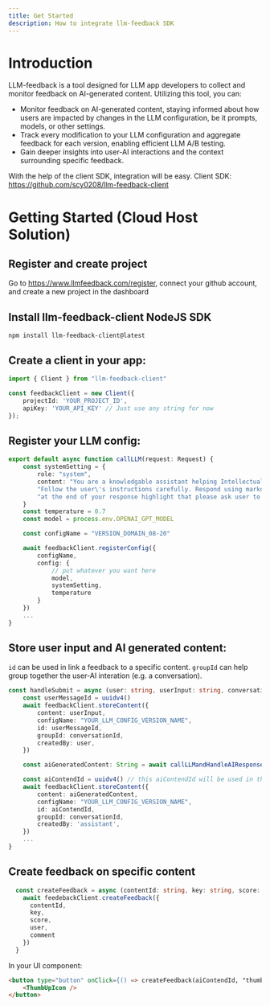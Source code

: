 ```yaml
---
title: Get Started
description: How to integrate llm-feedback SDK
---
```



# Introduction
LLM-feedback is a tool designed for LLM app developers to collect and monitor feedback on AI-generated content. Utilizing this tool, you can:

- Monitor feedback on AI-generated content, staying informed about how users are impacted by changes in the LLM configuration, be it prompts, models, or other settings.
- Track every modification to your LLM configuration and aggregate feedback for each version, enabling efficient LLM A/B testing.
- Gain deeper insights into user-AI interactions and the context surrounding specific feedback.

With the help of the client SDK, integration will be easy. Client SDK: https://github.com/scy0208/llm-feedback-client 

# Getting Started (Cloud Host Solution)

## Register and create project
Go to https://www.llmfeedback.com/register, connect your github account, and create a new project in the dashboard

## Install llm-feedback-client NodeJS SDK
````mdx
npm install llm-feedback-client@latest
````
## Create a client in your app:
```ts showLineNumbers {3}
import { Client } from "llm-feedback-client"

const feedbackClient = new Client({
    projectId: 'YOUR_PROJECT_ID',
    apiKey: 'YOUR_API_KEY' // Just use any string for now
});
```

## Register your LLM config:
```ts showLineNumbers
export default async function callLLM(request: Request) {
    const systemSetting = { 
        role: "system", 
        content: "You are a knowledgable assistant helping Intellectual Property Practitioners understand other domain knowledges." +  
        "Follow the user\'s instructions carefully. Respond using markdown." + 
        "at the end of your response highlight that please ask user to click feedback button"
    }
    const temperature = 0.7
    const model = process.env.OPENAI_GPT_MODEL

    const configName = "VERSION_DOMAIN_08-20"

    await feedbackClient.registerConfig({
        configName, 
        config: {
            // put whatever you want here
            model,
            systemSetting,
            temperature
        } 
    })
    ...
}
```


## Store user input and AI generated content:
`id` can be used in link a feedback to a specific content.
`groupId` can help group together the user-AI interation (e.g. a conversation).  
```ts showLineNumbers {3}
const handleSubmit = async (user: string, userInput: string, conversationId: string) => {
    const userMessageId = uuidv4()
    await feedbackClient.storeContent({
        content: userInput,
        configName: "YOUR_LLM_CONFIG_VERSION_NAME",
        id: userMessageId,
        groupId: conversationId,
        createdBy: user,
    })

    const aiGeneratedContent: String = await callLLMandHandleAIResponse(userInput)

    const aiContendId = uuidv4() // this aiContendId will be used in the feedback
    await feedbackClient.storeContent({
        content: aiGeneratedContent,
        configName: "YOUR_LLM_CONFIG_VERSION_NAME",
        id: aiContendId,
        groupId: conversationId,
        createdBy: 'assistant',
    })
    ...
}
```

## Create feedback on specific content
```ts showLineNumbers {3}
  const createFeedback = async (contentId: string, key: string, score: number, comment?: string) => {
    await feedebackClient.createFeedback({
      contentId,
      key,
      score,
      user,
      comment
    })
  }

```
In your UI component:
```html
<button type="button" onClick={() => createFeedback(aiContendId, "thumb_up", 1)}
    <ThumbUpIcon />
</button>
```

